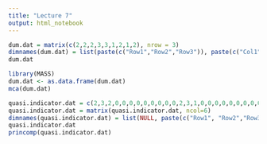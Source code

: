 ```yaml
---
title: "Lecture 7"
output: html_notebook
---
```


```r
dum.dat = matrix(c(2,2,2,3,3,1,2,1,2), nrow = 3)
dimnames(dum.dat) = list(paste(c("Row1","Row2","Row3")), paste(c("Col1","Col2","Col3")))
dum.dat
```

```r
library(MASS)
dum.dat <- as.data.frame(dum.dat)
mca(dum.dat)
```


```r
quasi.indicator.dat = c(2,3,2,0,0,0,0,0,0,0,0,0,2,3,1,0,0,0,0,0,0,0,0,0,2,1,3,2,0,0, 2,0,0,2,0,0,0,3,0,0,3,0,0,1,0,0,0,2,0,0,1,0,0,2)
quasi.indicator.dat = matrix(quasi.indicator.dat, ncol=6)
dimnames(quasi.indicator.dat) = list(NULL, paste(c("Row1", "Row2","Row3","Col1","Col2", "Col3")))
quasi.indicator.dat
princomp(quasi.indicator.dat)
```


